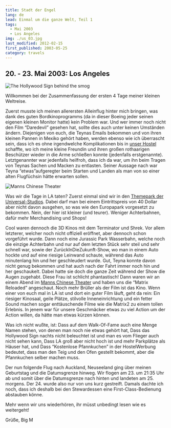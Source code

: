 ```yaml
---
title: Stadt der Engel
lang: de
lead: Einmal um die ganze Welt, Teil 1
tags:
  - Mai 2003
  - Los Angeles
img: ./us_03.jpg
last_modified: 2012-02-15
first_published: 2003-05-25
category: travels
---
```


## 20. - 23. Mai 2003: Los Angeles

![The Hollywood Sign behind the smog](./us_hollywood.jpg)

Willkommen bei der Zusammenfassung der ersten 4 Tage meiner kleinen Weltreise.

Zuerst musste ich meinen allerersten Alleinflug hinter mich bringen, was dank des guten Bordkinoprogramms (da in dieser
Boeing jeder seinen eigenen kleinen Monitor hatte) kein Problem war. Und wer immer noch nicht den Film “Daredevil”
gesehen hat, sollte dies auch unter keinen Umständen ändern. Diejenigen von euch, die Teynas Emails bekommen und von
ihren kleinen Pannen in Mexiko gehört haben, werden ebenso wie ich überrascht sein, dass ich es ohne irgendwelche
Komplikationen bis in [unser Hostel](http://www.usahostels.com/hollywood/index.html?lang=10) schaffte, wo ich meine
kleine Freundin und ihren großen rothaarigen Beschützer wieder in die Arme schließen konnte (jedenfalls erstgenannte).
Letztgenannter war jedenfalls heilfroh, dass ich da war, um ihn beim Tragen von Teynas Sachen und Macken zu entlasten.
Seiner Aussage nach war Teyna “etwas”aufgeregter beim Starten und Landen als man von so einer alten Flugfüchsin hätte
erwarten sollen.

![Manns Chinese Theater](./us_theater.jpg)

Was wir die Tage in LA taten? Zuerst einmal sind wir in den
[Themepark der Universal-Studios](https://www.universalstudioshollywood.com/). Dabei darf man bei einem Eintrittspreis
von 40 Dollar aber nicht davon ausgehen, so was wie den Europapark vorgesetzt zu bekommen. Nein, der hier ist kleiner
(und teurer). Weniger Achterbahnen, dafür mehr Merchandising und Shops!

Cool waren dennoch die 3D Kinos mit dem Terminator und Shrek. Vor allem letzterer, welcher noch nicht offiziell
eröffnet, aber dennoch schon vorgeführt wurde. Dann noch eine Jurassic Park Wasserbahn, welche noch die einzige
Achterbahn und nur auf dem letzten Stück sehr steil und sehr schnell war, sowie der ZurückInDieZukunft-Show, wo man in
einem Auto hockte und auf eine riesige Leinwand schaute, während das Auto minutenlang hin und her geschleudert wurde.
Gut, Teyna konnte davon nicht genug bekommen und hat auch nach der Fahrt immer noch hin und her geschaukelt. Dabei hatte
sie doch die ganze Zeit während der Show die Augen zugehabt. Diese Frau ist schlicht phantastisch! Dann waren wir an
einem Abend im [Manns Chinese Theater](http://www.manntheaters.com/) und haben uns die “Matrix Reloaded” angeschaut.
Noch mehr Brüller als der Film ist das Kino. Wenn einer von euch mal in LA ist und dort ein guter Film läuft, geht da
rein: Ein riesiger Kinosaal, geile Plätze, stilvolle Inneneinrichtung und ein fetter Sound machen sogar enttäuschende
Filme wie die Matrix2 zu einem tollen Erlebnis. In jenem war für unsere Geschmäcker etwas zu viel Action um der Action
willen, da hätte man etwas kürzen können.

Was ich nicht wußte, ist: Dass auf dem Walk-Of-Fame auch eine Menge Namen stehen, von denen man noch nie etwas gehört
hat, Dass das Hollywood Sign nachts nicht beleuchtet ist und man es vom Flieger auch nicht sehen kann, Dass LA groß aber
nicht hoch ist und mehr Parkplätze als Häuser hat, und Dass “Kostenlose Pfannkuchen” in der HostelWerbung bedeutet, dass
man den Teig und den Ofen gestellt bekommt, aber die Pfannkuchen selber machen muss.

Der nun folgende Flug nach Auckland, Neuseeland ging über meinen Geburtstag und die Datumsgrenze hinweg. Wir flogen
am 23. um 21:35 Uhr ab und somit über die Datumsgrenze nach hinten und landeten am 25. morgens. Der 24. wurde also nur
von uns kurz gestreift. Damals dachte ich noch, dass ich deshalb bei den Stewardessen eine First-Class-Bedienung
abstauben könne.

Mehr wenn wir uns wiederhören, ihr müsst unbedingt lesen wie es weitergeht!

Grüße, Big M
